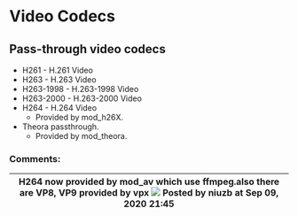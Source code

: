 
# Video Codecs 

 

## Pass-through video codecs

* H261 - H.261 Video
* H263 - H.263 Video
* H263-1998 - H.263-1998 Video
* H263-2000 - H.263-2000 Video
* H264 - H.264 Video  
   * Provided by mod\_h26X.
* Theora passthrough.  
   * Provided by mod\_theora.

### Comments:

| H264 now provided by mod\_av which use ffmpeg.also there are VP8, VP9 provided by vpx ![](/images/icons/contenttypes/comment_16.png) Posted by niuzb at Sep 09, 2020 21:45 |
| ------------------------------------------------------------------------------------------------------------------------------------------------------------------------- |


